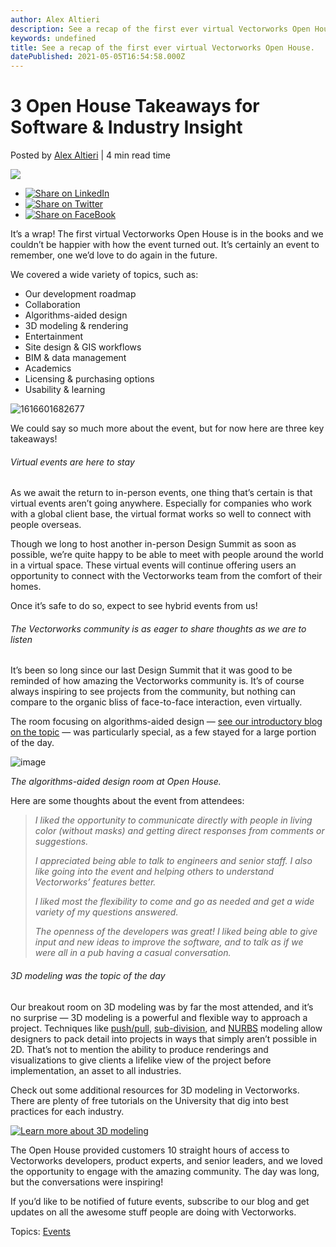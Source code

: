 ```yaml
---
author: Alex Altieri
description: See a recap of the first ever virtual Vectorworks Open House.
keywords: undefined
title: See a recap of the first ever virtual Vectorworks Open House. 
datePublished: 2021-05-05T16:54:58.000Z
---
```

  

# 3 Open House Takeaways for Software & Industry Insight

 Posted by [Alex Altieri](https://blog.vectorworks.net/author/alex-altieri) | 4 min read time 

![](https://blog.vectorworks.net/hubfs/Blog%20Images/210407_Open%20House%20Announcement/1616601682677.jpeg) 

* [![Share on LinkedIn](https://2659751.fs1.hubspotusercontent-na1.net/hubfs/2659751/michaelDemo/share-LI.png)](http://www.linkedin.com/shareArticle?mini=true&url=https%3A%2F%2Fblog.vectorworks.net%2F3-takeaways-from-the-vectorworks-open-house)
* [![Share on Twitter](https://2659751.fs1.hubspotusercontent-na1.net/hubfs/2659751/michaelDemo/share-TW.png)](https://www.twitter.com/share?text=3%20Open%20House%20Takeaways%20for%20Software%20&%20Industry%20Insight&url=https%3A%2F%2Fblog.vectorworks.net%2F3-takeaways-from-the-vectorworks-open-house&via=PMGTweets)
* [![Share on FaceBook](https://2659751.fs1.hubspotusercontent-na1.net/hubfs/2659751/michaelDemo/share-FB.png)](https://www.facebook.com/sharer/sharer.php?u=https%3A%2F%2Fblog.vectorworks.net%2F3-takeaways-from-the-vectorworks-open-house)

It’s a wrap! The first virtual Vectorworks Open House is in the books and we couldn’t be happier with how the event turned out. It’s certainly an event to remember, one we’d love to do again in the future.

We covered a wide variety of topics, such as: 
* Our development roadmap
* Collaboration
* Algorithms-aided design
* 3D modeling & rendering
* Entertainment
* Site design & GIS workflows
* BIM & data management
* Academics
* Licensing & purchasing options
* Usability & learning

![1616601682677](https://blog.vectorworks.net/hs-fs/hubfs/Blog%20Images/210407_Open%20House%20Announcement/1616601682677.jpeg?width=1400&name=1616601682677.jpeg)

We could say so much more about the event, but for now here are three key takeaways!

###### Virtual events are here to stay

As we await the return to in-person events, one thing that’s certain is that virtual events aren’t going anywhere. Especially for companies who work with a global client base, the virtual format works so well to connect with people overseas.

Though we long to host another in-person Design Summit as soon as possible, we’re quite happy to be able to meet with people around the world in a virtual space. These virtual events will continue offering users an opportunity to connect with the Vectorworks team from the comfort of their homes.

Once it’s safe to do so, expect to see hybrid events from us!

###### The Vectorworks community is as eager to share thoughts as we are to listen

It’s been so long since our last Design Summit that it was good to be reminded of how amazing the Vectorworks community is. It’s of course always inspiring to see projects from the community, but nothing can compare to the organic bliss of face-to-face interaction, even virtually. 

The room focusing on algorithms-aided design — [see our introductory blog on the topic](../../../net/vectorworks/blog/what-is-marionette-a-look-at-vectorworks-algorithmic-modeling-tool.html) — was particularly special, as a few stayed for a large portion of the day.

![image](https://blog.vectorworks.net/hs-fs/hubfs/Blog%20Images/210429_Open%20House%20Post-event/image.png?width=3360&name=image.png)

_The algorithms-aided design room at Open House._

Here are some thoughts about the event from attendees:

> _I liked the opportunity to communicate directly with people in living color (without masks) and getting direct responses from comments or suggestions._
> 
> _I appreciated being able to talk to engineers and senior staff. I also like going into the event and helping others to understand Vectorworks’ features better._ 
> 
> _I liked most the flexibility to come and go as needed and get a wide variety of my questions answered._
> 
> _The openness of the developers was great! I liked being able to give input and new ideas to improve the software, and to talk as if we were all in a pub having a casual conversation._

###### 3D modeling was the topic of the day

Our breakout room on 3D modeling was by far the most attended, and it’s no surprise — 3D modeling is a powerful and flexible way to approach a project. Techniques like [push/pull](https://app-help.vectorworks.net/2021/eng/VW2021%5FGuide/Shapes3/Direct%5Fmodeling%5Fwith%5Fthe%5FPush%5FPull%5Ftool.htm?rhhlterm=push%2Fpull&rhsyns=%20), [sub-division](https://app-help.vectorworks.net/2021/eng/VW2021%5FGuide/Shapes3/Subdivision%5Fmodeling.htm?rhhlterm=subdivision&rhsyns=%20), and [NURBS](https://app-help.vectorworks.net/2021/eng/VW2021%5FGuide/Shapes2/Creating%5FNURBS%5Fcurves.htm?rhhlterm=nurbs&rhsyns=%20) modeling allow designers to pack detail into projects in ways that simply aren’t possible in 2D. That’s not to mention the ability to produce renderings and visualizations to give clients a lifelike view of the project before implementation, an asset to all industries.

Check out some additional resources for 3D modeling in Vectorworks. There are plenty of free tutorials on the University that dig into best practices for each industry. 

[![Learn more about 3D modeling](https://no-cache.hubspot.com/cta/default/3018241/d104328d-91eb-4dbd-9206-3d9d62513170.png)](https://cta-redirect.hubspot.com/cta/redirect/3018241/d104328d-91eb-4dbd-9206-3d9d62513170) 

The Open House provided customers 10 straight hours of access to Vectorworks developers, product experts, and senior leaders, and we loved the opportunity to engage with the amazing community. The day was long, but the conversations were inspiring!

If you’d like to be notified of future events, subscribe to our blog and get updates on all the awesome stuff people are doing with Vectorworks.

 Topics: [Events](https://blog.vectorworks.net/topic/events) 

  